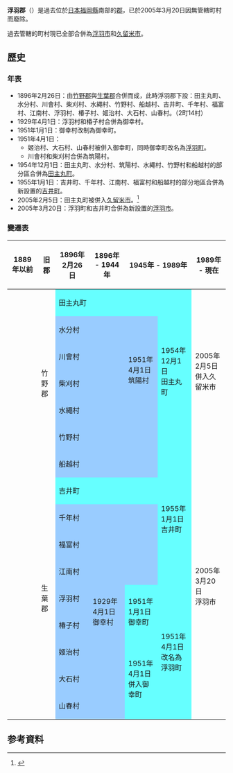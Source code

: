 {{日本郡 (廢除)
| 郡 = 浮羽郡
| 日文原名 = 浮羽郡
| 平假名 = うきはぐん
| 羅馬字拼音 = Ukiha-gun
| 地圖 = 
| 廢除時間 = 2005年3月20日
| 廢除理由 = 無管轄町村
| 廢除時處置 =  '''浮羽郡''' → [[浮羽市|浮羽市]]
| 現在郡 = 浮羽市
| 都道府縣 = 福岡縣
| 編號 = 
| 町 = 2
| 村 = 
| 經度 = 
| 緯度 = 
| 註記 = 
|}}
'''浮羽郡'''（{{jpn|j=浮羽郡|hg=うきはぐん|rm=Ukiha gun|f=y}}）是過去位於[[日本|日本]][[福岡縣|福岡縣]]南部的[[郡|郡]]，已於2005年3月20日因無管轄町村而廢除。

過去管轄的町村現已全部合併為[[浮羽市|浮羽市]]和[[久留米市|久留米市]]。

==歷史==
===年表===
* 1896年2月26日：由[[竹野郡_(福岡縣)|竹野郡]]與[[生葉郡|生葉郡]]合併而成，此時浮羽郡下設：田主丸町、水分村、川會村、柴刈村、水繩村、竹野村、船越村、吉井町、千年村、福富村、江南村、浮羽村、椿子村、姬治村、大石村、山春村。（2町14村）
* 1929年4月1日：浮羽村和椿子村合併為御幸村。
* 1951年1月1日：御幸村改制為御幸町。
* 1951年4月1日：
** 姬治村、大石村、山春村被併入御幸町，同時御幸町改名為[[浮羽町|浮羽町]]。
** 川會村和柴刈村合併為筑陽村。
* 1954年12月1日：田主丸町、水分村、筑陽村、水繩村、竹野村和船越村的部分區合併為[[田主丸町|田主丸町]]。
* 1955年1月1日：吉井町、千年村、江南村、福富村和船越村的部分地區合併為新設置的[[吉井町|吉井町]]。
* 2005年2月5日：田主丸町被併入[[久留米市|久留米市]]。<ref >{{cite web | language = ja | publisher = 久留米市政府 | title = 久留米市：市的概要 | url = http://www.city.kurume.fukuoka.jp/1080shisei/2010shoukai/3020profile/outline.html | date = 2009-06-11 | accessdate = 2009-06-19 | archive-date = 2009-06-10 | archive-url = https://web.archive.org/web/20090610033821/http://www.city.kurume.fukuoka.jp/1080shisei/2010shoukai/3020profile/outline.html | dead-url = no }}</ref>
* 2005年3月20日：浮羽町和吉井町合併為新設置的[[浮羽市|浮羽市]]。

===變遷表===
{| class="wikitable" style="font-size:x-small"
! 1889年以前
! 旧郡
! 1896年2月26日
! 1896年 - 1944年
! colspan=2 | 1945年 - 1989年
! 1989年 - 現在
! 現在
|-
|
| rowspan=8 | 竹野郡
| colspan=3 style="background-color:#6ff;" | 田主丸町
| rowspan=7 style="background-color:#6ff;" | 1954年12月1日<br />田主丸町
| rowspan=7 colspan=2 | 2005年2月5日<br />併入久留米市
|-
|
| colspan=3 style="background-color:#9cf;" | 水分村
|-
|
| colspan=2 style="background-color:#9cf;" | 川會村
| rowspan=2 style="background-color:#9cf;" | 1951年4月1日<br />筑陽村
|-
|
| colspan=2 style="background-color:#9cf;" | 柴刈村
|-
|
| colspan=3 style="background-color:#9cf;" | 水繩村
|-
|
| colspan=3 style="background-color:#9cf;" | 竹野村
|-
| 
| rowspan=2 colspan=3 style="background-color:#9cf;" | 船越村
|-
|
| rowspan=5 style="background-color:#6ff;" | 1955年1月1日<br />吉井町
| rowspan=10 colspan=2 | 2005年3月20日<br />浮羽市
|-
|
| rowspan=9 | 生葉郡
| colspan=3 style="background-color:#6ff;" | 吉井町
|-
|
| colspan=3 style="background-color:#9cf;" | 千年村
|-
|
| colspan=3 style="background-color:#9cf;" | 福富村
|-
|
| colspan=3 style="background-color:#9cf;" | 江南村
|-
|
| style="background-color:#9cf;" | 浮羽村
| rowspan=2 style="background-color:#9cf;" | 1929年4月1日<br />御幸村
| rowspan=2 style="background-color:#6ff;" | 1951年1月1日<br />御幸町
| rowspan=5 style="background-color:#6ff;" | 1951年4月1日<br />改名為浮羽町
|-
|
| style="background-color:#9cf;" | 椿子村
|-
|
| colspan=2 style="background-color:#9cf;" | 姬治村
| rowspan=3 style="background-color:#6ff;" | 1951年4月1日<br />併入御幸町
|-
|
| colspan=2 style="background-color:#9cf;" | 大石村
|-
|
| colspan=2 style="background-color:#9cf;" | 山春村
|}

==参考資料==
<div class="references-small">
<references />
</div>

{{福岡縣}}